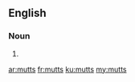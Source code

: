 ==English==

===Noun===
{{head|en}}

# {{plural of|mutt}}

[[ar:mutts]]
[[fr:mutts]]
[[ku:mutts]]
[[my:mutts]]